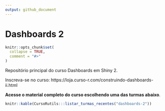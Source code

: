 ```yaml
---
output: github_document
---
```


# Dashboards 2

<!-- README.md is generated from README.Rmd. Please edit that file -->

```r
knitr::opts_chunk$set(
  collapse = TRUE,
  comment = "#>"
)
```

Repositório principal do curso Dashboards em Shiny 2.

Inscreva-se no curso: https://loja.curso-r.com/construindo-dashboards-ii.html

**Acesse o material completo do curso escolhendo uma das turmas abaixo**.

```r
knitr::kable(CursoRutils:::listar_turmas_recentes("dashboards-2"))
```
